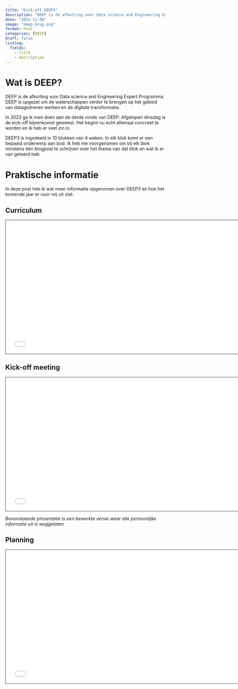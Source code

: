 ```yaml
---
title: "Kick-off DEEP3"
description: "DEEP is de afkorting voor Data science and Engineering Expert Programma. DEEP is opgezet om de waterschappen verder te brengen op het gebied van data."
date: "2022-12-09"
image: "deep_brug.png"
format: html
categories: [DEEP] 
draft: false
listing: 
  fields:
    - title
    - description
---
```


# Wat is DEEP?

DEEP is de afkorting voor Data science and Engineering Expert Programma. DEEP is opgezet om de waterschappen verder te brengen op het gebied van datagedreven werken en de digitale transformatie.

In 2023 ga ik mee doen aan de derde ronde van DEEP. Afgelopen dinsdag is de kick-off bijeenkomst geweest. Het begint nu echt allemaal concreet te worden en ik heb er veel zin in.

DEEP3 is ingedeeld in 10 blokken van 4 weken. In elk blok komt er een bepaald onderwerp aan bod. Ik heb me voorgenomen om bij elk blok minstens één blogpost te schrijven over het thema van dat blok en wat ik er van geleerd heb.


# Praktische informatie

In deze post heb ik wat meer informatie opgenomen over DEEP3 en hoe het komende jaar er voor mij uit ziet.

## Curriculum

```{=html}
<iframe class="slide-deck" src="Curriculum opzet DST en DE.pdf" height="420" width="747" style="border: 1px solid #2e3846;"></iframe>
```


## Kick-off meeting

```{=html}
<iframe class="slide-deck" src="Kick_off_december_2022_verkort.pdf" height="420" width="747" style="border: 1px solid #2e3846;"></iframe>
```

*Bovenstaande presentatie is een bewerkte versie waar alle persoonlijke informatie uit is weggelaten*

## Planning

```{=html}
<iframe class="slide-deck" src="Planning DEEP 3 2023.pdf" height="420" width="747" style="border: 1px solid #2e3846;"></iframe>
```
